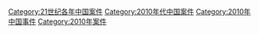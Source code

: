 [[Category:21世纪各年中国案件|Category:21世纪各年中国案件]]
[[Category:2010年代中国案件|Category:2010年代中国案件]]
[[Category:2010年中国事件|Category:2010年中国事件]]
[[Category:2010年案件|Category:2010年案件]]